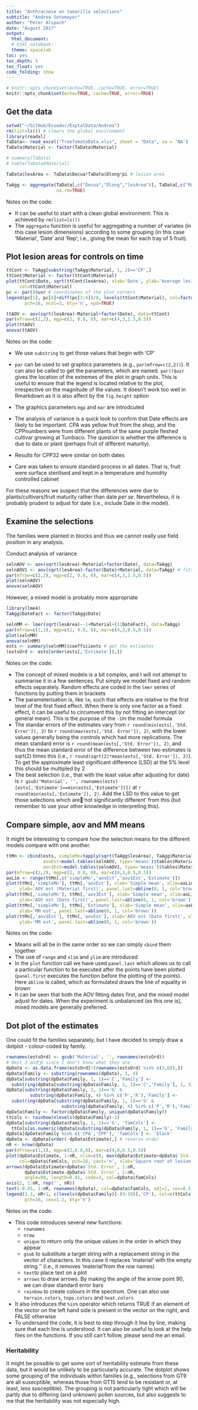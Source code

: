 ```yaml
---
title: "Anthracnose on tamarillo selections"
subtitle: "Andrea Sotomayor"
author: "Peter Alspach"
date: "August 2017"
output:
  html_document:
  # html_notebook:
  theme: spacelab
toc: yes
toc_depth: 5
toc_float: yes
code_folding: show
---
```

  
```r
# knitr::opts_chunk$set(echo=TRUE, cache=TRUE, error=TRUE)
knitr::opts_chunk$set(echo=TRUE, cache=TRUE, error=TRUE)
```

## Get the data

```r
setwd("~/GitHub/Ecuador/ExptalData/Andrea")
rm(list=ls()) # clears the global environment
library(readxl)
TaData<- read_excel("TreeTomatoData.xlsx", sheet = "Data", na = 'NA')
TaData$Material <- factor(TaData$Material)

# summary(TaData)
# table(TaData$Material)

TaData$lesArea <- TaData$Decua*TaData$Dlong*pi # lesion area

TaAgg <- aggregate(TaData[,c("Decua","Dlong","lesArea")], TaData[,c("Material","Date","Rep")], mean,
                   na.rm=TRUE)
```

Notes on the code:

* It can be useful to start with a clean global environment.  This is achieved by `rm(list=ls())`
* The `aggregate` function is useful for aggregating a number of variates (in this case lesion dimensions) according to some grouping (in this case 'Material', 'Date' and 'Rep'; i.e., giving the mean for each tray of 5 fruit).

## Plot lesion areas for controls on time

```r
ttCont <- TaAgg[substring(TaAgg$Material, 1, 2)=='CP',]
ttCont$Material <- factor(ttCont$Material)
plot(ttCont$Date, sqrt(ttCont$lesArea), xlab='Date', ylab='Average lesion area', pch=16,
     col=ttCont$Material)
pc <- par()$usr # coordinates of the plot corners
legend(pc[1], pc[4]+diff(pc[3:4])/8, levels(ttCont$Material), col=factor(levels(ttCont$Material)),
       pch=16, ncol=3, bty='n', xpd=TRUE)

ttAOV <- aov(sqrt(lesArea)~Material+factor(Date), data=ttCont)
par(mfrow=c(2,2), mgp=c(2, 0.8, 0), mar=c(4,3,1.5,0.5))
plot(ttAOV)
anova(ttAOV)
```
Notes on the code:

* We use `substring` to get those values that begin with 'CP'
* `par` can be used to set graphics parameters (e.g., `par(mfrow=c(2,2))`).  It can also be called to get the parameters, which are named.  `par()$usr` gives the location of the extremes of the plot in graph units.  This is useful to ensure that the legend is located relative to the plot, irrespective on the magnitude of the values.  It doesn't work too well in Rmarkdown as it is also affect by the `fig.height` option
* The graphics parameters `mgp` and `mar` are introdcuted
* The analysis of variance is a quick look to confirm that Date effects are likely to be important. 
CPA was yellow fruit from the shop, and the CPPnumbers were from different plants of the same purple fleshed cultivar growing at Tumbaco.  The question is whether the difference is due to date or plant (perhaps fruit of different maturity).

* Results for CPP32 were similar on both dates
* Care was taken to ensure standard process in all dates.  That is, fruit were surface sterilised and kept in a temperature and humidity controlled cabinet

For these reasons we suspect that the differences were due to plants/cultivars/fruit maturity rather than date _per se_.  Nevertheless, it is probably prudent to adjust for date (i.e., include Date in the model).

## Examine the selections

The families were planted in blocks and thus we cannot really use field position in any analysis.

Conduct analysis of variance
```r
selnAOV <- aov(sqrt(lesArea)~Material+factor(Date), data=TaAgg)
selnAOV1 <- aov(sqrt(lesArea)~factor(Date)+Material, data=TaAgg) # fitting Date first
par(mfrow=c(2,2), mgp=c(2, 0.8, 0), mar=c(4,3,1.5,0.5))
plot(selnAOV)
anova(selnAOV)
```

However, a mixed model is probably more appropriate
```r
library(lme4)
TaAgg$DateFact <- factor(TaAgg$Date)

selnMM <- lmer(sqrt(lesArea)~-1+Material+(1|DateFact), data=TaAgg)
par(mfrow=c(1,1), mgp=c(2, 0.8, 0), mar=c(4,3,0.5,0.5))
plot(selnMM)
anova(selnMM)
ests <- summary(selnMM)$coefficients # get the estimates
(estsOrd <- ests[order(ests[,'Estimate']),])
```

Notes on the code:

* The concept of mixed models is a bit complex, and I will not attempt to summarise it in a few sentences.  Put simply we model fixed and random effects separately.  Random effects are coded in the `lmer` series of functions by putting them in brackets
* The parameterisation is, like `lm`, such that effects are relative to the first level of the first fixed effect.  When there is only one factor as a fixed effect, it can be useful to circumvent this by not fitting an intercept (or general mean).  This is the purpose of the `-1`in the model formula
* The standar errors of the estimates vary from `r round(min(ests[,'Std. Error']), 2)` to `r round(max(ests[,'Std. Error']), 2)`, with the lower values generally being the controls which had more replications.  The mean standard error is `r round(mean(ests[,'Std. Error']), 2)`, and thus the mean standard error of the difference between two estimates is sqrt(2) times this (i.e., `r round(sqrt(2)*mean(ests[,'Std. Error']), 2)`).  To get the approximate least significant difference (LSD) at the 5% level this should be multipled by 2
* The best selection (i.e., that with the least value after adjusting for date) is `r gsub('Material', '', rownames(ests)[ests[,'Estimate']==min(ests[,'Estimate'])])` at `r round(min(ests[,'Estimate']), 2)`.  Add the LSD to this value to get those selections which are'not significantly different' from this (but remember to use your other knowledge in interpreting this). 

## Compare simple, aov and MM means
It might be interesting to compare how the selection means for the different models compare with one another.

```r
ttMn <- cbind(ests, simpleMn=tapply(sqrt(TaAgg$lesArea), TaAgg$Material, mean, na.rm=TRUE),
              aovEst=model.tables(selnAOV, type='means')$tables$Material,
              aov1Est=model.tables(selnAOV1, type='means')$tables$Material)
par(mfrow=c(2,2), mgp=c(2, 0.8, 0), mar=c(4,3,0.5,0.5))
axLim <- range(ttMn[,c('simpleMn','aovEst','aov1Est','Estimate')])
plot(ttMn[,'simpleMn'], ttMn[,'aovEst'], xlab='Simple mean', xlim=axLim, ylim=axLim, 
     ylab='AOV est (Material first)', panel.last=abline(0, 1, col='brown'))
plot(ttMn[,'simpleMn'], ttMn[,'aov1Est'], xlab='Simple mean', xlim=axLim, ylim=axLim,
     ylab='AOV est (Date first)', panel.last=abline(0, 1, col='brown'))
plot(ttMn[,'simpleMn'], ttMn[,'Estimate'], xlab='Simple mean', xlim=axLim, ylim=axLim,
     ylab='MM est', panel.last=abline(0, 1, col='brown'))
plot(ttMn[,'aov1Est'], ttMn[,'aovEst'], xlab='AOV est (Date first)', xlim=axLim, ylim=axLim,
     ylab='MM est', panel.last=abline(0, 1, col='brown'))
```

Notes on the code:

* Means will all be in the same order so we can simply `cbind` them together
* The use of `range` and `xlim` and `ylim` are introduced
* In the `plot` function call we have used `panel.last` which allows us to call a particular function to be executed after the points have been plotted (`panel.first` executes the function before the plotting of the points).  Here `abline` is called, which as formulated draws the line of equality in brown
* It can be seen that both the AOV fitting dates first, and the mixed model adjust for dates.  When the experiment is unbalanced (as this one is), mixed models are generally preferred.

## Dot plot of the estimates
One could fit the families separately, but I have decided to simply draw a dotplot - colour-coded by family.

```r
rownames(estsOrd) <- gsub('Material', '', rownames(estsOrd))
# Omit 3 and6 since I don't know what they are
dpData <- as.data.frame(estsOrd[!(rownames(estsOrd) %in% c(3,6)),])
dpData$Family <- substring(rownames(dpData), 1, 4)
dpData[substring(dpData$Family, 1, 1)=='C','Family'] <- 
  substring(dpData[substring(dpData$Family, 1, 1)=='C','Family'], 1, 3)
dpData[substring(dpData$Family, 1, 1)=='G' &
         substring(dpData$Family, 4) %in% c('P','R'),'Family'] <- 
  substring(dpData[substring(dpData$Family, 1, 1)=='G' &
                     substring(dpData$Family, 4) %in% c('P','R'),'Family'], 1, 3)
dpData$Family <- factor(dpData$Family, unique(dpData$Family))
ttCols <- rainbow(nlevels(dpData$Family)-1)
dpData[substring(dpData$Family, 1, 1)=='G', 'famCols'] <- 
  ttCols[as.numeric(dpData[substring(dpData$Family, 1, 1)=='G', 'Family'])]
dpData[dpData$Family %in% c('CPA','CPP'), 'famCols'] <- 'black' 
dpData <- dpData[order(-dpData$Estimate),] # reverse order
nR <- nrow(dpData)
par(mfrow=c(1,1), mgp=c(2,0.8,0), mar=c(4,8,0.5,0.5))
plot(dpData$Estimate, 1:nR, xlim=c(0, max(dpData$Estimate+dpData$`Std. Error`)),
     col=dpData$famCols, pch=16, yaxt='n', xlab='Square root of lesion area', ylab='')
arrows(dpData$Estimate+dpData$`Std. Error`, 1:nR,
       dpData$Estimate-dpData$`Std. Error`, 1:nR,
       angle=90, length=0.01, code=3, col=dpData$famCols)
axis(2, 1:nR, rep('', nR))
text(-0.45, 1:nR, rownames(dpData), col=dpData$famCols, adj=1, cex=0.5, xpd=TRUE)
legend(3.3, nR+1, c(levels(dpData$Family)[-(9:10)],'CP'), col=c(ttCols[-9], 'black'),
       pch=16, cex=1.2, bty='n') 
```

Notes on the code:

* This code introduces several new functions:
    + `rownames`
    + `nrow`
    + `unique` to return only the unique values in the order in which they appear
    + `gsub` to substitute a target string with a replacement string in the vector of characters.  In this case it replaces 'material' with the empty string '' (i.e., it removes 'material'from the row names)
    + `text`to place text on a plot
    + `arrows` to draw arrows.  By making the angle of the arrow point 90, we can draw standard error bars
    + `rainbow` to create colours in the spectrum.  One can also use `terrain.colors`, `topo.colors` and `heat.colors`
* It also introduces the `%in%` operator which returns TRUE if an element of the vector on the left hand side is present in the vector on the right, and FALSE otherwise
* To undersand the code, it is best to step through it line by line, making sure that each line is understood.  It can also be useful to look at the help files on the functions. If you still can't follow, please send me an email.
    
### Heritability
It might be possible to get some sort of heritability estimate from these data, but it would be unlikely to be particularly accurate. The dotplot shows some grouping of the individuals within families (e.g., selections from GT9 are all susecptible, whereas those from GT15 tend to be resistant or, at least, less susceptible).  The grouping is not particularly tight which will be partly due to differing (and unknown) pollen sources, but also suggests to me that the heritability was not especially high.
